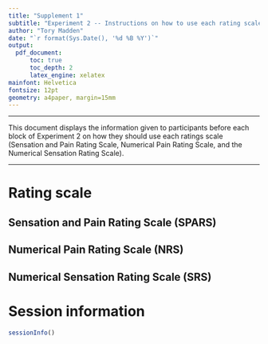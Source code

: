 ```yaml
---
title: "Supplement 1"
subtitle: "Experiment 2 -- Instructions on how to use each rating scale"
author: "Tory Madden"
date: "`r format(Sys.Date(), '%d %B %Y')`"
output:
  pdf_document:
      toc: true
      toc_depth: 2
      latex_engine: xelatex
mainfont: Helvetica
fontsize: 12pt
geometry: a4paper, margin=15mm
---
```


----

This document displays the information given to participants before each block of Experiment 2 on how they should use each ratings scale (Sensation and Pain Rating Scale, Numerical Pain Rating Scale, and the Numerical Sensation Rating Scale). 

----

# Rating scale

## Sensation and Pain Rating Scale (SPARS)

\begin{figure}[h]
\centering
\includegraphics[height = 9.5cm, keepaspectratio]{data/spars.png}
\end{figure}

\pagebreak

## Numerical Pain Rating Scale (NRS)

\begin{figure}[h]
\centering
\includegraphics[height = 9.5cm, keepaspectratio]{data/nrs.png}
\end{figure}

## Numerical Sensation Rating Scale (SRS)

\begin{figure}[h]
\centering
\includegraphics[height = 9.5cm, keepaspectratio]{data/srs.png}
\end{figure}

\pagebreak

# Session information

```r
sessionInfo()
```
